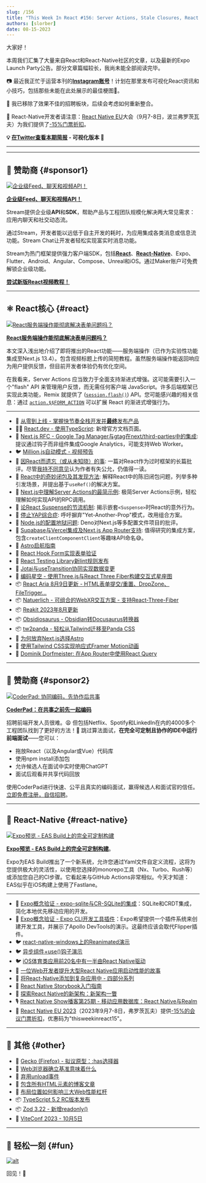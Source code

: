 ```yaml
---
slug: /156
title: "This Week In React #156: Server Actions, Stale Closures, React Falls Behind, Expo Builds, Suspense Throttling, React-Aria, Natuerlich, Obsidiosaurus, Expo-SQLite, Expo DevTools..."
authors: [slorber]
date: 08-15-2023
---
```


大家好！

本周我们汇集了大量来自React和React-Native社区的文章，以及最新的Expo Launch Party公告。部分文章篇幅较长，我尚未能全部阅读完毕。

📷 最近我正忙于运营本刊的[**Instagram账号**](https://www.instagram.com/thisweekinreact/)！计划在那里发布可视化React资讯和小技巧，包括那些未能在此处展示的最佳梗图🤭。

🧑 我已移除了效果不佳的招聘板块，后续会考虑如何重新整合。

👥 React-Native开发者请注意：[React Native EU](https://www.react-native.eu/)大会（9月7-8日，波兰弗罗茨瓦夫）为我们提供了[-15%门票折扣](https://ti.to/react-native-eu/2023/discount/thisweekinreact15)。

<!-- truncate -->

**💡 [在Twitter查看本期简报](https://slo.im/thread) - 可视化版本 🎨**

---


<Support />

---

## 💸 赞助商 {#sponsor1}

[![企业级Feed、聊天和视频API！](/emails/issues/153/stream.jpg)](https://getstream.io/video/voice-calling/?utm_source=thisweekinreact&utm_medium=sponsorship&utm_content=&utm_campaign=thisweekinreact_July2023_video_klmh22)

[**企业级Feed、聊天和视频API！**](https://getstream.io/video/docs/react/?utm_source=thisweekinreact&utm_medium=sponsorship&utm_content=&utm_campaign=thisweekinreact_July2023_video_klmh22)

Stream提供企业级**API**和**SDK**，帮助产品与工程团队规模化解决两大常见需求：应用内聊天和社交动态流。

通过Stream，开发者能以远低于自主开发的耗时，为应用集成各类消息或信息流功能。Stream Chat让开发者轻松实现富实时消息功能。

Stream为热门框架提供强力客户端SDK，包括[**React**](https://getstream.io/chat/sdk/react/?utm_source=thisweekinreact&utm_medium=sponsorship&utm_content=&utm_campaign=thisweekinreact_July2023_video_klmh22)、[**React-Native**](https://getstream.io/chat/sdk/react-native/?utm_source=thisweekinreact&utm_medium=sponsorship&utm_content=&utm_campaign=thisweekinreact_July2023_video_klmh22)、Expo、Flutter、Android、Angular、Compose、Unreal和iOS。通过Maker账户可免费解锁企业级功能。

[**尝试新版React视频教程！**](https://getstream.io/video/docs/react/?utm_source=thisweekinreact&utm_medium=sponsorship&utm_content=&utm_campaign=thisweekinreact_July2023_video_klmh22)

---

## ⚛️ React核心 {#react}

[![React服务端操作能彻底解决表单问题吗？](/emails/issues/156/serveractions.jpg)](https://www.mux.com/blog/what-are-react-server-actions)

[**React服务端操作能彻底解决表单问题吗？**](https://www.mux.com/blog/what-are-react-server-actions)

本文深入浅出地介绍了即将推出的React功能——服务端操作（已作为实验性功能集成至Next.js 13.4）。包含视频标题上传的简短教程。虽然服务端操作能返回响应为用户提供反馈，但目前开发者体验仍有优化空间。

在我看来，Server Actions 应当致力于全面支持渐进式增强。这可能需要引入一个"flash" API 来管理用户反馈，而无需任何客户端 JavaScript。许多后端框架已实现此类功能，Remix 就提供了 ([`session.flash()`](https://remix.run/docs/en/main/utils/sessions#sessionflashkey-value)) API。您可能感兴趣的相关信息：通过 [`action.$$FORM_ACTION`](https://twitter.com/sebastienlorber/status/1689921046856474625) 可以扩展 React 的渐进式增强行为。

---

- 💸 [从零到上线 - 掌握快节奏全栈开发并**最终**发布产品](https://www.zerotoshipped.com/)
- 🧑‍🎓 [React.dev - 使用TypeScript](https://react.dev/learn/typescript): 新增官方文档页面。
- 💬 [Next.js RFC - Google Tag Manager与gtag在next/third-parties中的集成](https://github.com/vercel/next.js/discussions/53868): 提议通过钩子而非组件集成Google Analytics，可能支持Web Worker。
- 🐦 [Million.js自动模式 - 视频预告](https://twitter.com/aidenybai/status/1689773623827943424)
- 📜 [因React而遗忘（或从未知晓）的事](https://joshcollinsworth.com/blog/antiquated-react): 一篇对React作为过时框架的长篇批评。尽管[我持不同意见](https://github.com/josh-collinsworth/joco-sveltekit/issues/35#issuecomment-1680817566)认为作者有失公允，仍值得一读。
- 📜 [React中的奇妙闭包及其发现方法](https://www.developerway.com/posts/fantastic-closures): 解释React中的陈旧闭包问题，列举多种引发场景，并提出基于`useRef()`的解决方案。
- 📜 [Next.js中理解Server Actions的最简示例](https://scastiel.dev/simplest-example-server-actions-nextjs): 极简Server Actions示例，轻松理解如何实现API的RPC调用。
- 📜 [论React Suspense的节流机制](https://andreigatej.dev/blog/on-react-suspense-throttling/): 揭示嵌套`<Suspense>`时React的意外行为。
- 📜 [停止YAP综合症](https://kyleshevlin.com/quit-your-yapping): 呼吁摒弃"Yet-Another-Prop"模式，改用组合方案。
- 📜 [Node.js的配置地狱问题](https://deno.com/blog/node-config-hell): Deno对Next.js等多配置文件项目的批评。
- 📜 [Supabase与Vercel集成及Next.js App Router支持](https://supabase.com/blog/using-supabase-with-vercel): 值得研究的集成方案，包含`createClientComponentClient`等趣味API命名😅。
- 📜 [Astro启航指南](https://remotesynthesis.com/blog/lifting-off-with-astro/)
- 📜 [React Hook Form实现表单验证](https://claritydev.net/blog/form-validation-react-hook-form)
- 📜 [React Testing Library新lint规则发布](https://blog.testdouble.com/posts/2023-07-31-a-new-rtl-lint-rule/)
- 📜 [Jotai与useTransition协同实现数据变更](https://blog.axlight.com/posts/how-to-use-jotai-and-use-transition-for-mutation/)
- 📜 [编码星空 - 使用Three.js与React Three Fiber构建交互式星座图](https://supabase.com/blog/interactive-constellation-threejs-react-three-fiber)
- 📦 [React Aria 8月9日更新 - HTML表单提交/重置、DropZone、FileTrigger...](https://react-spectrum.adobe.com/releases/2023-08-09.html)
- 📦 [Natuerlich - 可组合的WebXR交互方案 - 支持React-Three-Fiber](https://github.com/coconut-xr/natuerlich)
- 📦 [Reakit 2023年8月更新](https://newsletter.ariakit.org/p/all-things)
- 📦 [Obsidiosaurus - Obsidian转Docusaurus转换器](https://github.com/CIMSTA/obsidiosaurus)
- 📦 [tw2panda - 轻松从Tailwind迁移至Panda CSS](https://github.com/astahmer/tw2panda)
- 🎥 [为何放弃Next.js选择Astro](https://www.youtube.com/watch?v=BoeZqPaYw9s)
- 🎥 [使用Tailwind CSS实现响应式Framer Motion动画](https://www.youtube.com/watch?v=xSuxsfn13xg)
- 🎥 [Dominik Dorfmeister: 在App Router中使用React Query](https://www.youtube.com/watch?v=R4NHXrvwZWA)

<SubscribeFormEmbed placement="middle" />

---

## 💸 赞助商 {#sponsor2}

[![CoderPad: 协同编码，先协作后共事](/emails/issues/154/coderpad.png)](https://coderpad.io/?utm_medium=3pmedia&utm_source=ThisWeekInReact&utm_campaign=23-Q3-3PMedia-ThisWeekInReact-ACQ-All-Global-Newsletter)

[**CoderPad：在共事之前先一起编码**](https://coderpad.io/?utm_medium=3pmedia&utm_source=ThisWeekInReact&utm_campaign=23-Q3-3PMedia-ThisWeekInReact-ACQ-All-Global-Newsletter)

招聘前端开发人员很难。😩 但包括Netflix、Spotify和LinkedIn在内的4000多个工程团队找到了更好的方法！🤠 跳过算法面试，**在完全可定制且协作的IDE中运行前端面试**——您可以：

- 拖放React（以及Angular或Vue）代码库
- 使用npm install添加包
- 允许候选人在面试中实时使用ChatGPT
- 面试后观看并共享代码回放

使用CoderPad进行快速、公平且真实的编码面试，赢得候选人和面试官的信任。[立即免费注册，自信招聘](https://coderpad.io/?utm_medium=3pmedia&utm_source=ThisWeekInReact&utm_campaign=23-Q3-3PMedia-ThisWeekInReact-ACQ-All-Global-Newsletter)。

---

## 📱 React-Native {#react-native}

[![Expo预览 - EAS Build上的完全可定制构建](/emails/issues/156/easbuild.jpg)](https://expo.dev/changelog/2023/08-10-custom-builds)

[**Expo预览 - EAS Build上的完全可定制构建**](https://expo.dev/changelog/2023/08-10-custom-builds)。

Expo为EAS Build推出了一个新系统，允许您通过Yaml文件自定义流程，这将为您提供极大的灵活性，以使用您选择的monorepo工具（Nx、Turbo、Rush等）或添加您自己的CI步骤。它看起来与GitHub Actions非常相似。今天才知道：EAS似乎在iOS构建上使用了Fastlane。

---

- 👀 [Expo概念验证 - expo-sqlite与CR-SQLite的集成](https://expo.dev/changelog/2023/08-10-cr-sqlite)：SQLite和CRDT集成，简化本地优先移动应用的开发。
- 👀 [Expo概念验证 - Expo CLI开发工具插件](https://expo.dev/changelog/2023/08-10-dev-tools-plugins)：Expo希望提供一个插件系统来创建开发工具，并展示了Apollo DevTools的演示。这最终应该会取代Flipper插件。
- 🐦 [react-native-windows上的Reanimated演示](https://twitter.com/piaskowyk/status/1689982162886430721)
- 🐦 [异步组件+use()钩子演示](https://twitter.com/SzymonRybczak/status/1691037156712599552)
- 🐦 [iOS体育类应用前20名中有一半由React Native驱动](https://twitter.com/Baconbrix/status/1690805340290301954)
- 📜 [一位Web开发者提升大型React Native应用启动性能的故事](https://medium.com/engineering-udaan/reacting-to-change-tale-of-a-web-developer-improving-startup-performance-for-a-large-react-native-854f8a4850fd)
- 📜 [将React-Native添加到复杂应用中 - 四部分系列](https://www.nearform.com/blog/adding-react-native-to-a-complex-app-part-1-planning/)
- 📜 [React Native Storybook入门指南](https://dev.to/dannyhw/getting-started-with-react-native-storybook-96c)
- 📜 [探索React Native的新架构：新架构一瞥](https://blog.devvivek.tech/exploring-react-natives-new-architecture-a-peek-into-the-new-architecture)
- 🎙️ [React Native Show播客第25期 - 移动应用数据库：React Native与Realm](https://www.callstack.com/podcasts/databases-for-mobile-apps-react-native-realm)
- 👥 [React Native EU 2023](https://www.react-native.eu/)（2023年9月7-8日，弗罗茨瓦夫）提供[-15%的会议门票折扣](https://ti.to/react-native-eu/2023/discount/thisweekinreact15)，优惠码为"thisweekinreact15"。

---

## 🔀 其他 {#other}

- 📣 [Gecko (Firefox) - 拟议原型：:has选择器](https://twitter.com/intenttoship/status/1690045325539520523)
- 📜 [Web浏览器确立基准意味着什么](https://thenewstack.io/what-does-it-mean-for-web-browsers-to-have-a-baseline/)
- 📜 [弃用unload事件](https://developer.chrome.com/blog/deprecating-unload/)
- 📜 [包含所有HTML元素的博客文章](https://www.patrickweaver.net/blog/a-blog-post-with-every-html-element/)
- 📜 [布局位置如何影响三大Web性能杠杆](https://performance.shopify.com/blogs/blog/how-layout-position-impacts-three-big-web-performance-levers)
- 📦 [TypeScript 5.2 RC版本发布](https://devblogs.microsoft.com/typescript/announcing-typescript-5-2-rc/)
- 📦 [Zod 3.22 - 新增readonly()](https://twitter.com/colinhacks/status/1691172205516984322)
- 👥 [ViteConf 2023 - 10月5日](https://viteconf.org/23/)

---

## 🤭 轻松一刻 {#fun}

[![alt](/emails/issues/156/meme.jpg)](https://twitter.com/DanStepanov/status/1689511613026775040)

回见！👋